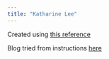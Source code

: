```yaml
---
title: "Katharine Lee"
---
```


Created using [this reference](https://quarto.org/docs/websites/)

Blog tried from instructions [here](https://samanthacsik.github.io/posts/2022-10-24-quarto-blogs/#fn2)
